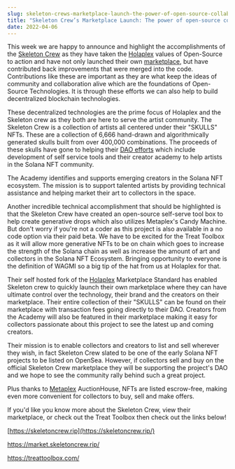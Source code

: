 ```yaml
---
slug: skeleton-crews-marketplace-launch-the-power-of-open-source-collaboration-in-web-3-and-solana-nfts
title: "Skeleton Crew’s Marketplace Launch: The power of open-source collaboration in Web 3 and Solana NFTs"
date: 2022-04-06
---
```


This week we are happy to announce and highlight the accomplishments of the [Skeleton Crew](https://skeletoncrew.rip/) as they have taken the [Holaplex](https://holaplex.com/) values of Open-Source to action and have not only launched their own [marketplace](https://market.skeletoncrew.rip/), but have contributed back improvements that were merged into the code. Contributions like these are important as they are what keep the ideas of community and collaboration alive which are the foundations of Open-Source Technologies. It is through these efforts we can also help to build decentralized blockchain technologies.

These decentralized technologies are the prime focus of Holaplex and the Skeleton crew as they both are here to serve the artist community. The Skeleton Crew is a collection of artists all centered under their "SKULLS" NFTs. These are a collection of 6,666 hand-drawn and algorithmically generated skulls built from over 400,000 combinations. The proceeds of these skulls have gone to helping their [DAO efforts](https://skeletoncrew.rip/#roadmap) which include development of self service tools and their creator academy to help artists in the Solana NFT community.

The Academy identifies and supports emerging creators in the Solana NFT ecosystem. The mission is to support talented artists by providing technical assistance and helping market their art to collectors in the space.

Another incredible technical accomplishment that should be highlighted is that the Skeleton Crew have created an open-source self-serve tool box to help create generative drops which also utilizes Metaplex's Candy Machine. But don't worry if you're not a coder as this project is also available in a no code option via their paid beta. We have to be excited for the Treat Toolbox as it will allow more generative NFTs to be on chain which goes to increase the strength of the Solana chain as well as increase the amount of art and collectors in the Solana NFT Ecosystem. Bringing opportunity to everyone is the definition of WAGMI so a big tip of the hat from us at Holaplex for that.

Their self hosted fork of the [Holaplex](https://holaplex.com/) Marketplace Standard has enabled Skeleton crew to quickly launch their own marketplace where they can have ultimate control over the technology, their brand and the creators on their marketplace. Their entire collection of their "SKULLS" can be found on their marketplace with transaction fees going directly to their DAO. Creators from the Academy will also be featured in their marketplace making it easy for collectors passionate about this project to see the latest up and coming creators.

Their mission is to enable collectors and creators to list and sell wherever they wish, in fact Skeleton Crew slated to be one of the early Solana NFT projects to be listed on OpenSea. However, if collectors sell and buy on the official Skeleton Crew marketplace they will be supporting the project's DAO and we hope to see the community rally behind such a great project.

Plus thanks to [Metaplex](https://www.metaplex.com/) AuctionHouse, NFTs are listed escrow-free, making even more convenient for collectors to buy, sell and make offers.

If you'd like you know more about the Skeleton Crew, view their marketplace, or check out the Treat Toolbox then check out the links below!

[https://skeletoncrew.rip](https://skeletoncrew.rip/)

<https://market.skeletoncrew.rip/>

<https://treattoolbox.com/>
